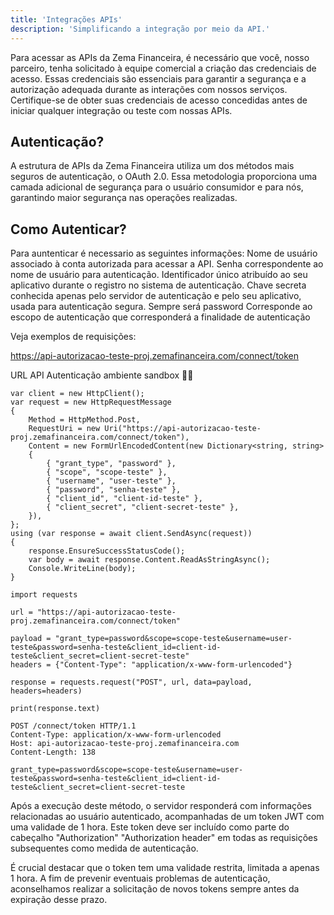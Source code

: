```yaml
---
title: 'Integrações APIs'
description: 'Simplificando a integração por meio da API.'
---
```


<Note>
Para acessar as APIs da Zema Financeira, é necessário que você, nosso parceiro, tenha solicitado à equipe comercial a criação das credenciais de acesso. Essas credenciais são essenciais para garantir a segurança e a autorização adequada durante as interações com nossos serviços. Certifique-se de obter suas credenciais de acesso concedidas antes de iniciar qualquer integração ou teste com nossas APIs.
</Note>

## Autenticação?


A estrutura de APIs da Zema Financeira utiliza um dos métodos mais seguros de autenticação, o OAuth 2.0. Essa metodologia proporciona uma camada adicional de segurança para o usuário consumidor e para nós, garantindo maior segurança nas operações realizadas.

## Como Autenticar?
Para auntenticar é necessario as seguintes informações:
<Steps>
  <Step title="Usuário">
   Nome de usuário associado à conta autorizada para acessar a API.
  </Step>
  <Step title="Senha">
  Senha correspondente ao nome de usuário para autenticação.
  </Step>
  <Step title="client_id">
  Identificador único atribuído ao seu aplicativo durante o registro no sistema de autenticação.
  </Step>
  <Step title="client_secret">
   Chave secreta conhecida apenas pelo servidor de autenticação e pelo seu aplicativo, usada para autenticação segura.
  </Step>
  <Step title="grant_type">
  Sempre será password
  </Step>
  <Step title="scope">
  Corresponde ao escopo de autenticação que corresponderá a finalidade de autenticação
  </Step>
</Steps>

Veja exemplos de requisições:

<Info>https://api-autorizacao-teste-proj.zemafinanceira.com/connect/token</Info>

URL API Autenticação ambiente sandbox ☝🏽
<CodeGroup>

```Auntenticação login.cs
var client = new HttpClient();
var request = new HttpRequestMessage
{
    Method = HttpMethod.Post,
    RequestUri = new Uri("https://api-autorizacao-teste-proj.zemafinanceira.com/connect/token"),
    Content = new FormUrlEncodedContent(new Dictionary<string, string>
    {
        { "grant_type", "password" },
        { "scope", "scope-teste" },
        { "username", "user-teste" },
        { "password", "senha-teste" },
        { "client_id", "client-id-teste" },
        { "client_secret", "client-secret-teste" },
    }),
};
using (var response = await client.SendAsync(request))
{
    response.EnsureSuccessStatusCode();
    var body = await response.Content.ReadAsStringAsync();
    Console.WriteLine(body);
}
```
``` Auntenticação login.py
import requests

url = "https://api-autorizacao-teste-proj.zemafinanceira.com/connect/token"

payload = "grant_type=password&scope=scope-teste&username=user-teste&password=senha-teste&client_id=client-id-teste&client_secret=client-secret-teste"
headers = {"Content-Type": "application/x-www-form-urlencoded"}

response = requests.request("POST", url, data=payload, headers=headers)

print(response.text)
```
```Auntenticação login.http
POST /connect/token HTTP/1.1
Content-Type: application/x-www-form-urlencoded
Host: api-autorizacao-teste-proj.zemafinanceira.com
Content-Length: 138

grant_type=password&scope=scope-teste&username=user-teste&password=senha-teste&client_id=client-id-teste&client_secret=client-secret-teste
```

</CodeGroup>
Após a execução deste método, o servidor responderá com informações relacionadas ao usuário autenticado, acompanhadas de um token JWT com uma validade de 1 hora. Este token deve ser incluído como parte do cabeçalho "Authorization" "Authorization header" em todas as requisições subsequentes como medida de autenticação.

<Note>É crucial destacar que o token tem uma validade restrita, limitada a apenas 1 hora. A fim de prevenir eventuais problemas de autenticação, aconselhamos realizar a solicitação de novos tokens sempre antes da expiração desse prazo.</Note>




